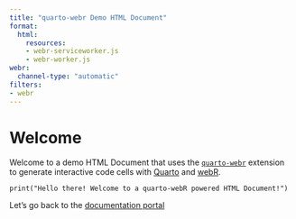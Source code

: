 ```yaml
---
title: "quarto-webr Demo HTML Document"
format:
  html:
    resources:
    - webr-serviceworker.js
    - webr-worker.js
webr:
  channel-type: "automatic"
filters:
- webr
---
```


# Welcome

Welcome to a demo HTML Document that uses the [`quarto-webr`](https://github.com/coatless/quarto-webr) extension to generate interactive code cells with [Quarto](https://quarto.org) and [webR](https://docs.r-wasm.org/webr/latest/).

```webr-r
print("Hello there! Welcome to a quarto-webR powered HTML Document!")
```

Let's go back to the [documentation portal](../../)
